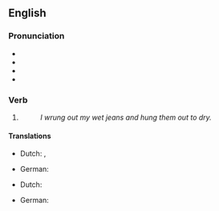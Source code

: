 ==English==

===Pronunciation===
* {{IPA|en|/ˈɹʌŋ/}}
* {{audio|en|En-us-wrung.ogg|Audio (US)}}
* {{homophones|en|rng|rung}}
* {{rhymes|en|ʌŋ}}

===Verb===
{{head|en|verb form}}

# {{en-past of|wring}}
#: ''I wrung out my wet jeans and hung them out to dry.''

====Translations====
{{trans-top|past tense of wring}}
* Dutch: {{t+|nl|wrong}}, {{t+|nl|wrongen}}
{{trans-mid}}
* German: {{t+|de|wrang}}
{{trans-bottom}}

{{trans-top|past participle of wring}}
* Dutch: {{t+|nl|gewrongen}}
{{trans-mid}}
* German: {{t+|de|gewrungen}}
{{trans-bottom}}